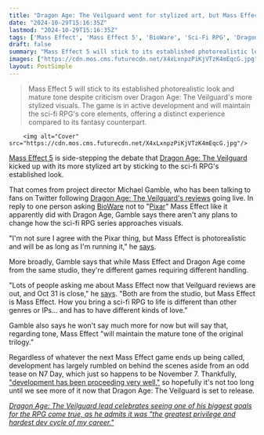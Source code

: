 ```yaml
---
title: "Dragon Age: The Veilguard went for stylized art, but Mass Effect 5 project director says the sci-fi RPG 'is photorealistic and will be as long as I'm running it'"
date: "2024-10-29T15:16:35Z"
lastmod: "2024-10-29T15:16:35Z"
tags: ['Mass Effect', 'Mass Effect 5', 'BioWare', 'Sci-Fi RPG', 'Dragon Age', 'Dragon Age: The Veilguard']
draft: false
summary: "Mass Effect 5 will stick to its established photorealistic look and mature tone despite criticism over Dragon Age: The Veilguard's more stylized visuals. The game is in active development and will maintain the sci-fi RPG's core elements, offering a distinct experience compared to its fantasy counterpart."
images: ["https://cdn.mos.cms.futurecdn.net/X4xLxnpzPiKjVTzK4mEqcG.jpg"]
layout: PostSimple
---
```

> Mass Effect 5 will stick to its established photorealistic look and mature tone despite criticism over Dragon Age: The Veilguard's more stylized visuals. The game is in active development and will maintain the sci-fi RPG's core elements, offering a distinct experience compared to its fantasy counterpart.


        <img alt="Cover" src="https://cdn.mos.cms.futurecdn.net/X4xLxnpzPiKjVTzK4mEqcG.jpg"/>
        
[Mass Effect 5](https://www.gamesradar.com/mass-effect-5-guide/) is side-stepping the debate that [Dragon Age: The Veilguard](https://www.gamesradar.com/dragon-age-4-confirmed-release-date-solas-wishlist-news/) kicked up with its more stylized art by sticking to the sci-fi RPG's established look.

That comes from project director Michael Gamble, who has been talking to fans on Twitter following [Dragon Age: The Veilguard's reviews](https://www.gamesradar.com/games/rpg/dragon-age-the-veilguard-review/) going live. In reply to one person asking [BioWare](https://www.gamesradar.com/tag/bioware/) not to "[Pixar](https://www.gamesradar.com/tag/pixar/)" Mass Effect like it apparently did with Dragon Age, Gamble says there aren't any plans to change how the sci-fi RPG series approaches visuals.

"I'm not sure I agree with the Pixar thing, but Mass Effect is photorealistic and will be as long as I'm running it," he [says](https://x.com/GambleMike/status/1850994136629068091).

More broadly, Gamble says that while Mass Effect and Dragon Age come from the same studio, they're different games requiring different handling.

"Lots of people asking me about Mass Effect now that Veilguard reviews are out, and Oct 31 is close," he [says](https://x.com/GambleMike/status/1850994136629068091). "Both are from the studio, but Mass Effect is Mass Effect. How you bring a sci-fi RPG to life is different than other genres or IPs... and has to have different kinds of love."

Gamble also says he won't say much more for now but will say that, regarding tone, Mass Effect "will maintain the mature tone of the original trilogy."

Regardless of whatever the next Mass Effect game ends up being called, development has largely rumbled on behind the scenes aside from an odd tease on N7 Day, which just so happens to be November 7. Thankfully, ["development has been proceeding very well,"](https://go.ea.com/N7Day2022) so hopefully it's not too long until we see more of it now that Dragon Age: The Veilguard is set to release.

[<em>Dragon Age: The Veilguard lead celebrates seeing one of his biggest goals for the RPG come true, as he admits it was "the greatest privilege and hardest dev cycle of my career."</em>](https://www.gamesradar.com/games/dragon-age/dragon-age-the-veilguard-lead-celebrates-seeing-one-of-his-biggest-goals-for-the-rpg-come-true-as-he-admits-it-was-the-greatest-privilege-and-hardest-dev-cycle-of-my-career/)
        